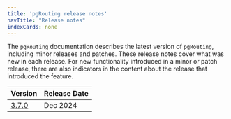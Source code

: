 ```yaml
---
title: 'pgRouting release notes'
navTitle: "Release notes"
indexCards: none
---
```

The `pgRouting` documentation describes the latest version of `pgRouting`, including minor releases and patches. These release notes cover what was new in each release. For new functionality introduced in a minor or patch release, there are also indicators in the content about the release that introduced the feature.

|               Version               | Release Date |
| ----------------------------------- | ------------ |
| [3.7.0](pgRouting_3.7.0_rel_notes) | Dec 2024  |
